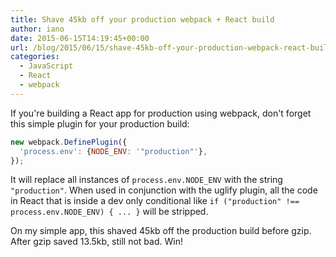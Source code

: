 ```yaml
---
title: Shave 45kb off your production webpack + React build
author: iano
date: 2015-06-15T14:19:45+00:00
url: /blog/2015/06/15/shave-45kb-off-your-production-webpack-react-build/
categories:
  - JavaScript
  - React
  - webpack
---
```


If you're building a React app for production using webpack, don't forget this simple plugin for your production build:

```javascript
new webpack.DefinePlugin({
  'process.env': {NODE_ENV: '"production"'},
});
```

It will replace all instances of `process.env.NODE_ENV` with the string `"production"`. When used in conjunction with the uglify plugin, all the code in React that is inside a dev only conditional like `if ("production" !== process.env.NODE_ENV) { ... }` will be stripped.

On my simple app, this shaved 45kb off the production build before gzip. After gzip saved 13.5kb, still not bad. Win!
